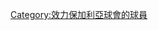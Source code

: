 {{commons|PFC Litex Lovech players}}
{{Commonscat|Players of PFC Litex Lovech}}

[[Category:效力保加利亞球會的球員|Category:效力保加利亞球會的球員]]